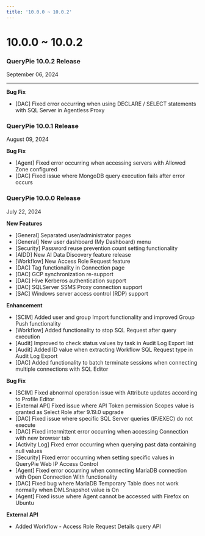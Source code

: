```yaml
---
title: '10.0.0 ~ 10.0.2'
---
```


# 10.0.0 ~ 10.0.2

### QueryPie 10.0.2 Release 

September 06, 2024

****

**Bug Fix**

* [DAC] Fixed error occurring when using DECLARE / SELECT statements with SQL Server in Agentless Proxy


### QueryPie 10.0.1 Release

August 09, 2024


**Bug Fix**

* [Agent] Fixed error occurring when accessing servers with Allowed Zone configured
* [DAC] Fixed issue where MongoDB query execution fails after error occurs


### QueryPie 10.0.0 Release

July 22, 2024


**New Features**

* [General] Separated user/administrator pages
* [General] New user dashboard (My Dashboard) menu
* [Security] Password reuse prevention count setting functionality
* [AIDD] New AI Data Discovery feature release
* [Workflow] New Access Role Request feature
* [DAC] Tag functionality in Connection page
* [DAC] GCP synchronization re-support
* [DAC] Hive Kerberos authentication support
* [DAC] SQLServer SSMS Proxy connection support
* [SAC] Windows server access control (RDP) support


**Enhancement**

* [SCIM] Added user and group Import functionality and improved Group Push functionality
* [Workflow] Added functionality to stop SQL Request after query execution
* [Audit] Improved to check status values by task in Audit Log Export list
* [Audit] Added ID value when extracting Workflow SQL Request type in Audit Log Export
* [DAC] Added functionality to batch terminate sessions when connecting multiple connections with SQL Editor


**Bug Fix**

* [SCIM] Fixed abnormal operation issue with Attribute updates according to Profile Editor
* [External API] Fixed issue where API Token permission Scopes value is granted as Select Role after 9.19.0 upgrade
* [DAC] Fixed issue where specific SQL Server queries (IF/EXEC) do not execute
* [DAC] Fixed intermittent error occurring when accessing Connection with new browser tab
* [Activity Log] Fixed error occurring when querying past data containing null values
* [Security] Fixed error occurring when setting specific values in QueryPie Web IP Access Control
* [Agent] Fixed error occurring when connecting MariaDB connection with Open Connection With functionality
* [DAC] Fixed bug where MariaDB Temporary Table does not work normally when DMLSnapshot value is On
* [Agent] Fixed issue where Agent cannot be accessed with Firefox on Ubuntu


**External API**

* Added Workflow - Access Role Request Details query API
